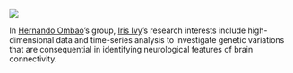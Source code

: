 ![](images/gauran2.jpg)

In [Hernando Ombao](https://cemse.kaust.edu.sa/biostats/people/person/hernando-ombao)'s group, [Iris Ivy](https://cemse.kaust.edu.sa/stat/people/person/iris-ivy-gauran)'s research interests include high-dimensional data and time-series analysis to investigate genetic variations that are consequential in identifying neurological features of brain connectivity.